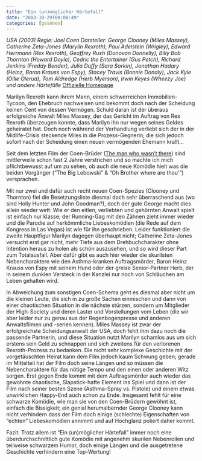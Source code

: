 ```yaml
---
title: "Ein (un)möglicher Härtefall"
date: "2003-10-29T00:00:49"
categories: [gesehen]
---
```


*USA (2003)
Regie: Joel Coen
Darsteller: George Clooney (Miles Massey), Catherine Zeta-Jones (Marylin Rexroth), Paul Adelstein (Wrigley), Edward Herrmann (Rex Rexroth), Geoffrey Rush (Donovan Donnelly), Billy Bob Thornton (Howard Doyle), Cedric the Entertainer (Gus Petch), Richard Jenkins (Freddy Bender), Julia Duffy (Sara Sorkin), Jonathan Hadary (Heinz, Baron Krauss von Espy), Stacey Travis (Bonnie Donaly), Jack Kyle (Ollie Olerud), Tom Aldredge (Herb Myerson), Irwin Keyes (Wheezy Joe) und andere  Härtefälle*
[Offizielle Homepage](http://movies.uip.de/einunmoeglicherhaertefall/)

Marilyn Rexroth kann ihrem Mann, einem schwerreichen Immobilien-Tycoon, den Ehebruch nachweisen und bekommt doch nach der Scheidung keinen Cent von dessen Vermögen. Schuld daran ist der überaus erfolgreiche Anwalt Miles Massey, der das Gericht im Auftrag von Rex Rexroth überzeugen konnte, dass Marilyn ihn nur wegen seines Geldes geheiratet hat. Doch noch während der Verhandlung verliebt sich der in der Midlife-Crisis steckende Miles in die Prozess-Gegnerin, die sich jedoch sofort nach der Scheidung einen neuen vermögenden Ehemann krallt...

Seit dem letzten Film der Coen-Brüder ([The man who wasn't there](/blog/2002/01/07/the-man-who-wasnt-there/)) sind mittlerweile schon fast 2 Jahre verstrichen und so machte ich mich pflichtbewusst auf um zu sehen, ob auch die neue Komödie hielt was die beiden Vorgänger ("The Big Lebowski" & "Oh Brother where are thou'") versprachen.

Mit nur zwei und dafür auch recht neuen Coen-Spezies (Clooney und Thornton) fiel die Besetzungsliste diesmal doch sehr überraschend aus (wo sind Holly Hunter und John Goodman?), doch der gute George macht dies allein wieder wett: Wie er den eitlen, verliebten und gehörnten Anwalt spielt ist einfach nur klasse; der Running-Gag mit den Zähnen zieht immer wieder und die Parodie auf herkömmliche Liebeskomödien (die Rede auf dem Kongress in Las Vegas) ist wie für ihn geschrieben. Leider funktioniert die zweite Hauptfigur Marilyn dagegen überhaupt nicht; Catherine Zeta-Jones versucht erst gar nicht, mehr Tiefe aus dem Drehbuchcharakter ohne Intention heraus zu holen als schön auszusehen, und so wird dieser Part zum Totalausfall. Aber dafür gibt es auch hier wieder die skurilsten Nebencharaktere wie den Asthma-kranken Auftragsmörder, Baron Heinz Krauss von Espy mit seinem Hund oder der greise Senior-Partner Herb, der in seinem dunklen Versteck in der Kanzlei nur noch von Schläuchen am Leben gehalten wird.

In Abweichung zum sonstigen Coen-Schema geht es diesmal aber nicht um die kleinen Leute, die sich in zu große Sachen einmischen und dann von einer chaotischen Situation in die nächste stürzen, sondern um Mitglieder der High-Society und deren Laster und Vorstellungen vom Leben (die wir aber leider nur zu genau aus der Regenbogenpresse und anderen Anwaltsfilmen und -serien kennen). Miles Massey ist zwar der erfolgreichste Scheidungsanwalt der USA, doch fehlt ihm dazu noch die passende Partnerin, und diese Situation nutzt Marilyn schamlos aus um sich erstens sein Geld zu schnappen und sich zweitens für den verlorenen Rexroth-Prozess zu bedanken. Die nicht sehr komplexe Geschichte mit der vorgetäuschten Heirat kann dem Film jedoch kaum Schwung geben; gerade im Mittelteil hat der Film doch seine Längen und so müssen die Nebencharaktere für das nötige Tempo und den einen oder anderen Witz sorgen. Erst gegen Ende kommt mit dem Auftragsmörder auch wieder das gewohnte chaotische, Slapstick-hafte Element ins Spiel und dann ist der Film nach seiner besten Szene (Asthma-Spray vs. Pistole) und einem etwas unwirklichen Happy-End auch schon zu Ende. Insgesamt fehlt für eine schwarze Komödie, wie man sie von den Coen-Brüdern gewöhnt ist, einfach die Bissigkeit; ein genial herumalbernder George Clooney kann nicht verhindern dass der Film doch einige (schlechte) Eigenschaften von "echten" Liebeskomödien annimmt und auf Hochglanz poliert daher kommt.

Fazit: Trotz allem ist "Ein (un)möglicher Härtefall" immer noch eine überdurchschnittlich gute Komödie mit angenehm skurilen Nebenrollen und teilweise schwarzem Humor, doch einige Längen und die ausgetretene Geschichte verhindern eine Top-Wertung!
